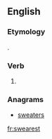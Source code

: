 ==English==

===Etymology===
{{suffix|swear|est|lang=en}}.

===Verb===
{{head|en|verb form}}

# {{en-archaic second-person singular of|swear|lang=en}}

===Anagrams===
* [[sweaters#English|sweaters]]

[[fr:swearest]]